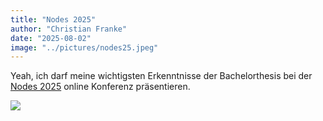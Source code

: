 ```yaml
---
title: "Nodes 2025"
author: "Christian Franke"
date: "2025-08-02"
image: "../pictures/nodes25.jpeg"
---
```


Yeah, ich darf meine wichtigsten Erkenntnisse der Bachelorthesis bei der 
[Nodes 2025](https://neo4j.com/nodes-2025/){target="_blank"} online Konferenz präsentieren.

![](../pictures/nodes25.jpeg)
